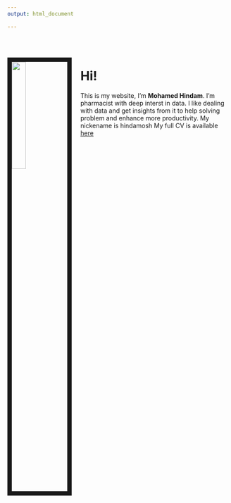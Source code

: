 ```yaml
---
output: html_document

---
```


<br><br>

<img src="files/hindam.jpg" style="width:25%; border:10px solid; margin-right: 20px" align="left">

# Hi!
This is my website, I'm **Mohamed Hindam**. I'm pharmacist with deep interst in data.
I like dealing with data and get insights from it to help solving problem and enhance more
productivity.
My nickename is hindamosh
My full CV is available [here](files/Mohamed_Hindam.pdf)